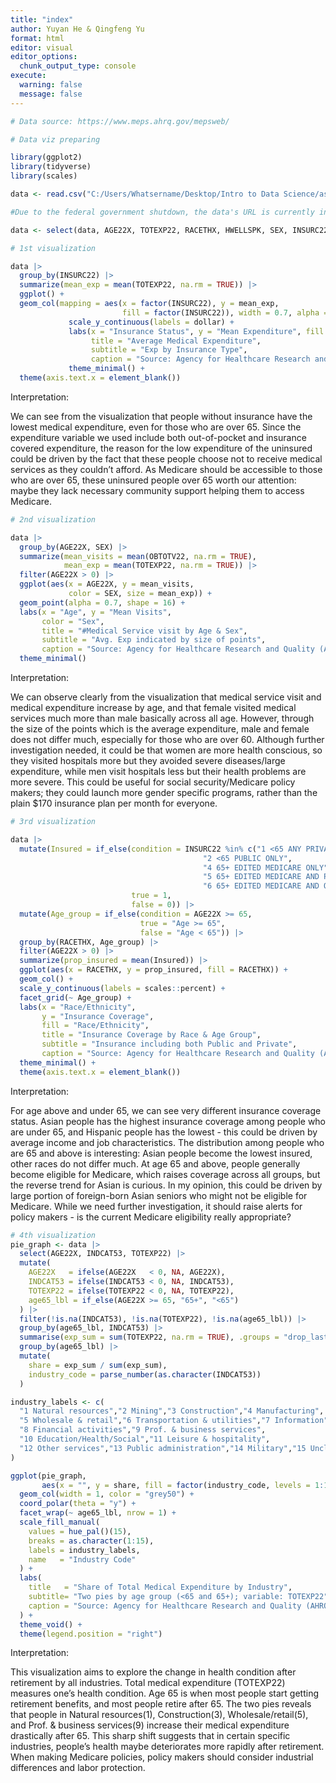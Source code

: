 ```yaml
---
title: "index"
author: Yuyan He & Qingfeng Yu
format: html
editor: visual
editor_options: 
  chunk_output_type: console
execute:
  warning: false
  message: false
---
```


```r
# Data source: https://www.meps.ahrq.gov/mepsweb/

# Data viz preparing

library(ggplot2)
library(tidyverse)
library(scales)

data <- read.csv("C:/Users/Whatsername/Desktop/Intro to Data Science/assignment04/MEPS2022.csv")

#Due to the federal government shutdown, the data's URL is currently inaccessible. So, we set up totally identical folder paths on our respective PCs to allow the code to load the same csv file. (Qingfeng Yu, Oct 5)

data <- select(data, AGE22X, TOTEXP22, RACETHX, HWELLSPK, SEX, INSURC22, OBTOTV22, ERTOT22, INDCAT53)
```

```r
# 1st visualization

data |>
  group_by(INSURC22) |>
  summarize(mean_exp = mean(TOTEXP22, na.rm = TRUE)) |>
  ggplot() +
  geom_col(mapping = aes(x = factor(INSURC22), y = mean_exp, 
                         fill = factor(INSURC22)), width = 0.7, alpha = 0.8) +
             scale_y_continuous(labels = dollar) + 
             labs(x = "Insurance Status", y = "Mean Expenditure", fill = "Insurance", 
                  title = "Average Medical Expenditure", 
                  subtitle = "Exp by Insurance Type", 
                  caption = "Source: Agency for Healthcare Research and Quality (AHRQ), Medical Expenditure Panel Survey") + 
             theme_minimal() + 
  theme(axis.text.x = element_blank())

```

Interpretation:

We can see from the visualization that people without insurance have the lowest medical expenditure, even for those who are over 65. Since the expenditure variable we used include both out-of-pocket and insurance covered expenditure, the reason for the low expenditure of the uninsured could be driven by the fact that these people choose not to receive medical services as they couldn't afford. As Medicare should be accessible to those who are over 65, these uninsured people over 65 worth our attention: maybe they lack necessary community support helping them to access Medicare.

```r
# 2nd visualization

data |>
  group_by(AGE22X, SEX) |>
  summarize(mean_visits = mean(OBTOTV22, na.rm = TRUE), 
            mean_exp = mean(TOTEXP22, na.rm = TRUE)) |>
  filter(AGE22X > 0) |>
  ggplot(aes(x = AGE22X, y = mean_visits, 
             color = SEX, size = mean_exp)) +
  geom_point(alpha = 0.7, shape = 16) +
  labs(x = "Age", y = "Mean Visits", 
       color = "Sex", 
       title = "#Medical Service visit by Age & Sex", 
       subtitle = "Avg. Exp indicated by size of points", 
       caption = "Source: Agency for Healthcare Research and Quality (AHRQ), Medical Expenditure Panel Survey") + 
  theme_minimal()

```

Interpretation:

We can observe clearly from the visualization that medical service visit and medical expenditure increase by age, and that female visited medical services much more than male basically across all age. However, through the size of the points which is the average expenditure, male and female does not differ much, especially for those who are over 60. Although further investigation needed, it could be that women are more health conscious, so they visited hospitals more but they avoided severe diseases/large expenditure, while men visit hospitals less but their health problems are more severe. This could be useful for social security/Medicare policy makers; they could launch more gender specific programs, rather than the plain \$170 insurance plan per month for everyone.

```r
# 3rd visualization

data |>
  mutate(Insured = if_else(condition = INSURC22 %in% c("1 <65 ANY PRIVATE", 
                                           "2 <65 PUBLIC ONLY", 
                                           "4 65+ EDITED MEDICARE ONLY", 
                                           "5 65+ EDITED MEDICARE AND PRIVATE", 
                                           "6 65+ EDITED MEDICARE AND OTH PUB ONLY"), 
                           true = 1, 
                           false = 0)) |>
  mutate(Age_group = if_else(condition = AGE22X >= 65,
                             true = "Age >= 65",
                             false = "Age < 65")) |>
  group_by(RACETHX, Age_group) |>
  filter(AGE22X > 0) |>
  summarize(prop_insured = mean(Insured)) |>
  ggplot(aes(x = RACETHX, y = prop_insured, fill = RACETHX)) +
  geom_col() +
  scale_y_continuous(labels = scales::percent) +
  facet_grid(~ Age_group) +
  labs(x = "Race/Ethnicity", 
       y = "Insurance Coverage", 
       fill = "Race/Ethnicity",
       title = "Insurance Coverage by Race & Age Group", 
       subtitle = "Insurance including both Public and Private", 
       caption = "Source: Agency for Healthcare Research and Quality (AHRQ), Medical Expenditure Panel Survey") +
  theme_minimal() +
  theme(axis.text.x = element_blank())

```

Interpretation:

For age above and under 65, we can see very different insurance coverage status. Asian people has the highest insurance coverage among people who are under 65, and Hispanic people has the lowest - this could be driven by average income and job characteristics. The distribution among people who are 65 and above is interesting: Asian people become the lowest insured, other races do not differ much. At age 65 and above, people generally become eligible for Medicare, which raises coverage across all groups, but the reverse trend for Asian is curious. In my opinion, this could be driven by large portion of foreign-born Asian seniors who might not be eligible for Medicare. While we need further investigation, it should raise alerts for policy makers - is the current Medicare eligibility really appropriate?

```r
# 4th visualization
pie_graph <- data |>
  select(AGE22X, INDCAT53, TOTEXP22) |>
  mutate(
    AGE22X   = ifelse(AGE22X   < 0, NA, AGE22X),
    INDCAT53 = ifelse(INDCAT53 < 0, NA, INDCAT53),
    TOTEXP22 = ifelse(TOTEXP22 < 0, NA, TOTEXP22),
    age65_lbl = if_else(AGE22X >= 65, "65+", "<65")
  ) |>
  filter(!is.na(INDCAT53), !is.na(TOTEXP22), !is.na(age65_lbl)) |>
  group_by(age65_lbl, INDCAT53) |>
  summarise(exp_sum = sum(TOTEXP22, na.rm = TRUE), .groups = "drop_last") |>
  group_by(age65_lbl) |>
  mutate(
    share = exp_sum / sum(exp_sum),
    industry_code = parse_number(as.character(INDCAT53))
  )

industry_labels <- c(
  "1 Natural resources","2 Mining","3 Construction","4 Manufacturing",
  "5 Wholesale & retail","6 Transportation & utilities","7 Information",
  "8 Financial activities","9 Prof. & business services",
  "10 Education/Health/Social","11 Leisure & hospitality",
  "12 Other services","13 Public administration","14 Military","15 Unclassifiable"
)

ggplot(pie_graph,
       aes(x = "", y = share, fill = factor(industry_code, levels = 1:15))) +
  geom_col(width = 1, color = "grey50") +
  coord_polar(theta = "y") +
  facet_wrap(~ age65_lbl, nrow = 1) +
  scale_fill_manual(
    values = hue_pal()(15),
    breaks = as.character(1:15),
    labels = industry_labels,
    name   = "Industry Code"
  ) +
  labs(
    title   = "Share of Total Medical Expenditure by Industry",
    subtitle= "Two pies by age group (<65 and 65+); variable: TOTEXP22",
    caption = "Source: Agency for Healthcare Research and Quality (AHRQ), Medical Expenditure Panel Survey"
  ) +
  theme_void() +
  theme(legend.position = "right")
```

Interpretation:

This visualization aims to explore the change in health condition after retirement by all industries. Total medical expenditure (TOTEXP22) measures one's health condition. Age 65 is when most people start getting retirement benefits, and most people retire after 65. The two pies reveals that people in Natural resources(1), Construction(3), Wholesale/retail(5), and Prof. & business services(9) increase their medical expenditure drastically after 65. This sharp shift suggests that in certain specific industries, people’s health maybe deteriorates more rapidly after retirement. When making Medicare policies, policy makers should consider industrial differences and labor protection.